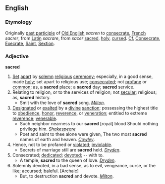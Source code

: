 ==English==
===Etymology===
Originally [[past participle]] of [[Old English]] ''sacren'' to [[consecrate]], [[French]] ''sacrer'', from [[Latin]] ''sacrare'', from ''sacer'' [[sacred]], [[holy]], [[cursed]]. [[Cf.]] [[Consecrate]], [[Execrate]], [[Saint]], [[Sextion]].
===Adjective===
'''sacred'''
#[[Set]] [[apart]] by [[solemn]] [[religious]] [[ceremony]]; especially, in a good sense, made [[holy]]; set apart to religious use; [[consecrate]]d; not [[profane]] or [[common]]; as, a '''sacred''' place; a '''sacred''' day; '''sacred''' service.
#Relating to religion, or to the services of religion; not [[secular]]; religious; as, '''sacred''' history.
#*Smit with the love of '''sacred''' song. ''[[Milton]]''.
#[[Designate]]d or [[exalt]]ed by a [[divine]] [[sanction]]; possessing the highest title to [[obedience]], [[honor]], [[reverence]], or [[veneration]]; entitled to extreme [[reverence]]; [[venerable]].
#*Such neighbor nearness to our '''sacred''' [royal] blood Should nothing privilege him. ''[[Shakespeare]]''
#*Poet and saint to thee alone were given, The two most '''sacred''' names of earth and heaven. ''[[Cowley]]''.
#Hence, not to be profaned or [[violate]]d; [[inviolable]].
#*Secrets of marriage still are '''sacred''' held. ''[[:w:John Dryden|Dryden]]''.
#Consecrated; [[dedicate]]d; [[devote]]d; -- with to.
#*A temple, '''sacred''' to the queen of love. ''[[:w:John Dryden|Dryden]]''.
#Solemnly devoted, in a bad sense, as to evil, vengeance, curse, or the like; accursed; baleful. [Archaic]
#*But, to destruction '''sacred''' and devote. ''[[:w:John Milton|Milton]]''.